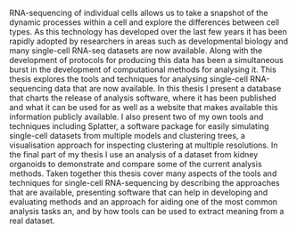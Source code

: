 RNA-sequencing of individual cells allows us to take a snapshot of the dynamic
processes within a cell and explore the differences between cell types. As this
technology has developed over the last few years it has been rapidly adopted by
researchers in areas such as developmental biology and many single-cell RNA-seq
datasets are now available. Along with the development of protocols for
producing this data has been a simultaneous burst in the development of
computational methods for analysing it. This thesis explores the tools and
techniques for analysing single-cell RNA-sequencing data that are now
available. In this thesis I present a database that charts the release of
analysis software, where it has been published and what it can be used for as
well as a website that makes available this information publicly available. I
also present two of my own tools and techniques including Splatter, a software
package for easily simulating single-cell datasets from multiple models and
clustering trees, a visualisation approach for inspecting clustering at
multiple resolutions. In the final part of my thesis I use an analysis of a
dataset from kidney organoids to demonstrate and compare some of the current
analysis methods. Taken together this thesis cover many aspects of the tools
and techniques for single-cell RNA-sequencing by describing the approaches that
are available, presenting software that can help in developing and evaluating
methods and an approach for aiding one of the most common analysis tasks an,
and by how tools can be used to extract meaning from a real dataset.
